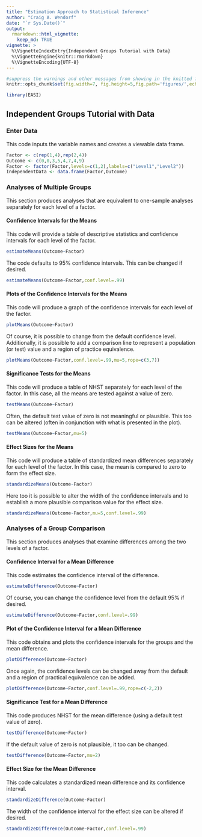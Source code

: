 ```yaml
---
title: "Estimation Approach to Statistical Inference"
author: "Craig A. Wendorf"
date: "`r Sys.Date()`"
output: 
  rmarkdown::html_vignette:
    keep_md: TRUE
vignette: >
  %\VignetteIndexEntry{Independent Groups Tutorial with Data}
  %\VignetteEngine{knitr::rmarkdown}
  %\VignetteEncoding{UTF-8}
---
```


```r
#suppress the warnings and other messages from showing in the knitted file.
knitr::opts_chunk$set(fig.width=7, fig.height=5,fig.path='figures/',echo=TRUE,warning=FALSE,message=FALSE)
```

```r
library(EASI)
```

## Independent Groups Tutorial with Data

### Enter Data

This code inputs the variable names and creates a viewable data frame.
```r
Factor <- c(rep(1,4),rep(2,4))
Outcome <- c(0,0,3,5,4,7,4,9)
Factor <- factor(Factor,levels=c(1,2),labels=c("Level1","Level2"))
IndependentData <- data.frame(Factor,Outcome)
```

### Analyses of Multiple Groups

This section produces analyses that are equivalent to one-sample analyses separately for each level of a factor.

#### Confidence Intervals for the Means

This code will provide a table of descriptive statistics and confidence intervals for each level of the factor.
```r
estimateMeans(Outcome~Factor)
```

The code defaults to 95% confidence intervals. This can be changed if desired.
```r
estimateMeans(Outcome~Factor,conf.level=.99)
```

#### Plots of the Confidence Intervals for the Means

This code will produce a graph of the confidence intervals for each level of the factor.
```r
plotMeans(Outcome~Factor)
```

Of course, it is possible to change from the default confidence level. Additionally, it is possible to add a comparison line to represent a population (or test) value and a region of practice equivalence.
```r
plotMeans(Outcome~Factor,conf.level=.99,mu=5,rope=c(3,7))
```

#### Significance Tests for the Means

This code will produce a table of NHST separately for each level of the factor. In this case, all the means are tested against a value of zero.
```r
testMeans(Outcome~Factor)
```

Often, the default test value of zero is not meaningful or plausible. This too can be altered (often in conjunction with what is presented in the plot).
```r
testMeans(Outcome~Factor,mu=5)
```

#### Effect Sizes for the Means

This code will produce a table of standardized mean differences separately for each level of the factor. In this case, the mean is compared to zero to form the effect size.
```r
standardizeMeans(Outcome~Factor)
```

Here too it is possible to alter the width of the confidence intervals and to establish a more plausible comparison value for the effect size.
```r
standardizeMeans(Outcome~Factor,mu=5,conf.level=.99)
```

### Analyses of a Group Comparison

This section produces analyses that examine differences among the two levels of a factor.

#### Confidence Interval for a Mean Difference

This code estimates the confidence interval of the difference.
```r
estimateDifference(Outcome~Factor)
```

Of course, you can change the confidence level from the default 95% if desired.
```r
estimateDifference(Outcome~Factor,conf.level=.99)
```

#### Plot of the Confidence Interval for a Mean Difference

This code obtains and plots the confidence intervals for the groups and the mean difference.
```r
plotDifference(Outcome~Factor)
```

Once again, the confidence levels can be changed away from the default and a region of practical equivalence can be added.
```r
plotDifference(Outcome~Factor,conf.level=.99,rope=c(-2,2))
```

#### Significance Test for a Mean Difference

This code produces NHST for the mean difference (using a default test value of zero).
```r
testDifference(Outcome~Factor)
```

If the default value of zero is not plausible, it too can be changed.
```r
testDifference(Outcome~Factor,mu=2)
```

#### Effect Size for the Mean Difference

This code calculates a standardized mean difference and its confidence interval.
```r
standardizeDifference(Outcome~Factor)
```

The width of the confidence interval for the effect size can be altered if desired.
```r
standardizeDifference(Outcome~Factor,conf.level=.99)
```
